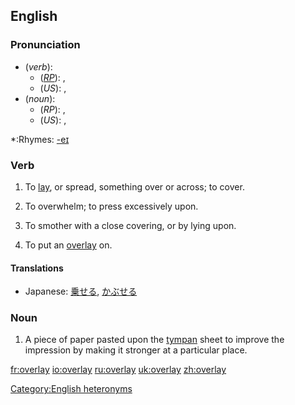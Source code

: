 ==English==
===Pronunciation===
*(''verb''):
**(''[[RP]]''): {{IPA|/ˌəʊvəˈleɪ/}}, {{SAMPA|/%@Uv@"leI/}}
**(''US''): {{IPA|/ˌoʊvɚˈleɪ/}}, {{SAMPA|/%oUv@`"leI/}}
*(''noun''):
**(''RP''): {{IPA|/ˈəʊvəleɪ/}}, {{SAMPA|/"@Uv@leI/}}
**(''US''): {{IPA|/ˈoʊvɚleɪ/}}, {{SAMPA|/"oUv@`leI/}}
[[Category:English heteronyms]]
*:Rhymes: [[Rhymes:English:-eɪ|-eɪ]]

===Verb===
{{en-verb|overlays|overlaying|overlaid}}

#{{transitive}} To [[lay]], or spread, something over or across; to cover.
#To overwhelm; to press excessively upon.
#{{transitive}} To smother with a close covering, or by lying upon.
#{{transitive}} {{printing}} To put an [[overlay#Noun|overlay]] on.

==== Translations ====
*Japanese: [[乗せる]], [[かぶせる]]

===Noun===
{{en-noun}}

#{{printing}} A piece of paper pasted upon the [[tympan]] sheet to improve the impression by making it stronger at a particular place.

[[fr:overlay]]
[[io:overlay]]
[[ru:overlay]]
[[uk:overlay]]
[[zh:overlay]]